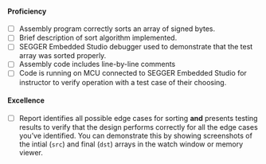 #### Proficiency

- [ ] Assembly program correctly sorts an array of signed bytes.
- [ ] Brief description of sort algorithm implemented.
- [ ] SEGGER Embedded Studio debugger used to demonstrate that the test array was sorted properly.
- [ ] Assembly code includes line-by-line comments
- [ ] Code is running on MCU connected to SEGGER Embedded Studio for instructor to verify operation with a test case of their choosing.

#### Excellence

- [ ] Report identifies all possible edge cases for sorting **and** presents testing results to verify that the design performs correctly for all the edge cases you've identified. You can demonstrate this by showing screenshots of the intial (`src`) and final (`dst`) arrays in the watch window or memory viewer.